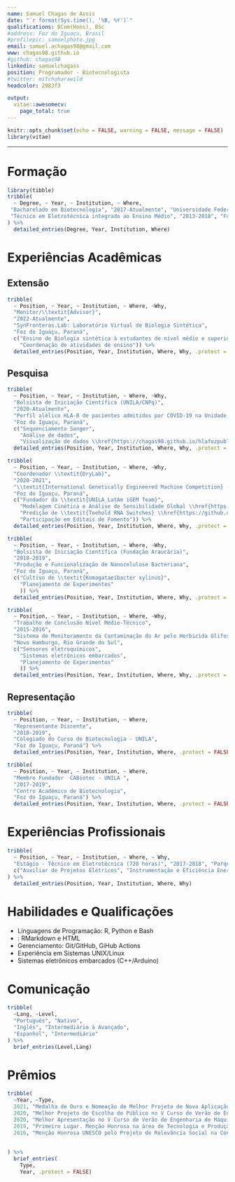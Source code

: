 ```yaml
---
name: Samuel Chagas de Assis
date: "`r format(Sys.time(), '%B, %Y')`"
qualifications: BCom(Hons), BSc
#address: Foz do Iguaçu, Brasil
#profilepic: samuelphoto.jpg
email: samuel.achagas98@gmail.com
www: chagas98.github.io
#github: chagas98
linkedin: samuelchagass
position: Programador - Biotecnologista
#twitter: mitchoharawild
headcolor: 2983f3

output: 
  vitae::awesomecv:
    page_total: true
---
```


```r
knitr::opts_chunk$set(echo = FALSE, warning = FALSE, message = FALSE)
library(vitae)
```

---

\begingroup
\fontsize{10}{12}\selectfont
\textit
{"Um biotecnologista em formação à aspirante em bioinformática, interessado em explorar a complexidade dos sistemas biológicos e a biodiversidade latinoamericana utilizando linhas de código e diálogo. Acredita na ciência aberta como um vetor de desenvolvimento científico e tecnológico. Possui experiência em R e Python para análises genéticas, modelagem de sistemas biológicos e visualização de dados. Atualmente, busca por uma posição que contribua para aprimorar seus conhecimentos em ciência de dados aplicado à biotecnologia"} 
\endgroup

# Formação

```r
library(tibble)
tribble(
  ~ Degree, ~ Year, ~ Institution, ~ Where,
 "Bacharelado em Biotecnologia", "2017-Atualmente", "Universidade Federal da Integração Latino-Americana (UNILA)", "Foz do Iguaçu, Paraná",
 "Técnico em Eletrotécnica integrado ao Ensino Médio", "2013-2018", "Fundação Escola Técnica Liberato Salzano Vieira da Cunha", "Novo Hamburgo, Rio Grande do Sul"
) %>% 
  detailed_entries(Degree, Year, Institution, Where)
```

# Experiências Acadêmicas

## Extensão

```r
tribble(
  ~ Position, ~ Year, ~ Institution, ~ Where, ~Why,
  "Monitor/\\textit{Advisor}", 
  "2022-Atualmente", 
  "SynFronteras.Lab: Laboratório Virtual de Biologia Sintética", 
  "Foz do Iguaçu, Paraná", 
  c("Ensino de Biologia sintética à estudantes de nível médio e superior",
    "Coordenação de atividades de ensino")) %>% 
  detailed_entries(Position, Year, Institution, Where, Why, .protect = FALSE)
```


## Pesquisa

```r
tribble(
  ~ Position, ~ Year, ~ Institution, ~ Where, ~Why,
  "Bolsista de Iniciação Científica (UNILA/CNPq)", 
  "2020-Atualmente", 
  "Perfil alélico HLA-B de pacientes admitidos por COVID-19 na Unidade de Tratamento Intensivo (UTI).", 
  "Foz do Iguaçu, Paraná", 
  c("Sequenciamento Sanger",
    "Análise de dados",
    "Visualização de dados \\href{https://chagas98.github.io/hlafozpublic/SupplementaryMaterial.html}{(\\underline{Código})}")) %>% 
  detailed_entries(Position, Year, Institution, Where, Why, .protect = FALSE)
```

```r
tribble(
  ~ Position, ~ Year, ~ Institution, ~ Where, ~Why,
  "Coordenador \\textit{DryLab}", 
  "2020-2021", 
  "\\textit{International Genetically Engineered Machine Competition} (iGEM)", 
  "Foz do Iguaçu, Paraná", 
  c("Fundador da \\textit{UNILA_LatAm iGEM Team}", 
    "Modelagem Cinética e Análise de Sensibilidade Global \\href{https://github.com/chagas98/iGEM2021_Modeling}{(\\underline{Código})}", 
    "Predição de \\textit{Toehold RNA Switches} \\href{https://github.com/igemsoftware2021/CarpinchoToeholdDesigner}{(\\underline{Código})}",
    "Participação em Editais de Fomento")) %>% 
  detailed_entries(Position, Year, Institution, Where, Why, .protect = FALSE)
```

```r
tribble(
  ~ Position, ~ Year, ~ Institution, ~ Where, ~Why,
  "Bolsista de Iniciação Científica (Fundação Araucária)", 
  "2018-2019", 
  "Produção e Funcionalização de Nanocelulose Bacteriana", 
  "Foz do Iguaçu, Paraná", 
  c("Cultivo de \\textit{Komagataeibacter xylinus}",
    "Planejamento de Experimentos"
    )) %>% 
  detailed_entries(Position, Year, Institution, Where, Why, .protect = FALSE)
```

```r
tribble(
  ~ Position, ~ Year, ~ Institution, ~ Where, ~Why,
  "Trabalho de Conclusão Nível Médio-Técnico", 
  "2015-2016", 
  "Sistema de Monitoramento da Contaminação do Ar pelo Herbicida Glifosato",
  "Novo Hamburgo, Rio Grande do Sul", 
  c("Sensores eletroquímicos",
    "Sistemas eletrônicos embarcados",
    "Planejamento de Experimentos"
    )) %>% 
  detailed_entries(Position, Year, Institution, Where, Why, .protect = FALSE)
```

## Representação

```r
tribble(
  ~ Position, ~ Year, ~ Institution, ~ Where,
  "Representante Discente", 
  "2018-2019", 
  "Colegiado do Curso de Biotecnologia - UNILA", 
  "Foz do Iguaçu, Paraná") %>% 
  detailed_entries(Position, Year, Institution, Where, .protect = FALSE)
```

```r
tribble(
  ~ Position, ~ Year, ~ Institution, ~ Where,
  "Membro Fundador  CABiotec - UNILA ", 
  "2017-2019", 
  "Centro Acadêmico de Biotecnologia", 
  "Foz do Iguaçu, Paraná") %>% 
  detailed_entries(Position, Year, Institution, Where, .protect = FALSE)
```

# Experiências Profissionais

```r
tribble(
  ~ Position, ~ Year, ~ Institution, ~ Where, ~ Why,
  "Estágio - Técnico em Eletrotécnica (720 horas)", "2017-2018", "Parque Tecnológico Itaipu (PTI - Brasil)", "Foz do Iguaçu, Paraná",
  c("Auxiliar de Projetos Elétricos", "Instrumentação e Eficiência Energética")
) %>% 
  detailed_entries(Position, Year, Institution, Where, Why)
```

# Habilidades e Qualificações

\begingroup
\fontsize{10}{12}\selectfont
* Linguagens de Programação: R, Python e Bash
* \textit{Markup}: RMarkdown e HTML
* Gerenciamento: Git/GitHub, GiHub Actions
* Experiência em Sistemas UNIX/Linux
* Sistemas eletrônicos embarcados (C++/Arduino)

\endgroup


# Comunicação

```r
tribble(
  ~Lang, ~Level,
  "Português", "Nativo",
  "Inglês", "Intermediário à Avançado",
  "Espanhol", "Intermediário"
) %>% 
  brief_entries(Level,Lang)
```

# Prêmios

```r
tribble(
  ~Year, ~Type,
  2021, "Medalha de Ouro e Nomeação de Melhor Projeto de Nova Aplicação na \\textit{International Genetically Engineering Machine Competition} (iGEM)",
  2020, "Melhor Projeto de Escolha do Público no V Curso de Verão de Engenharia de Máquinas Biológicas - UFMG",
  2020, "Melhor Apresentação no V Curso de Verão de Engenharia de Máquinas Biológicas - UFMG",
  2019, "Primeiro Lugar. Menção Honrosa na área de Tecnologia e Produção no VII SEUNI - UNILA",
  2016, "Menção Honrosa UNESCO pelo Projeto de Relevância Social na Conferência Internacional de Ciência e Tecnologia de Nível Médio - MOSTRATEC/UNESCO",
  
  
) %>% 
  brief_entries(
    Type,
    Year, .protect = FALSE)
```

